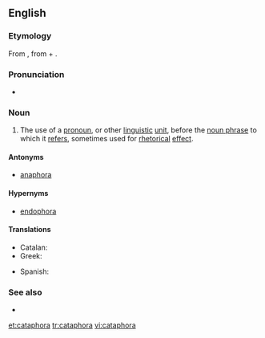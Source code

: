 ==English==
{{examples-right|examples=- He's going to get into a fight, John is.<br>- If you want to, you can do the dishes.<br>- He is the man of the hour. He needs no introduction. He is our next candidate for President. I give you Richard Nixon.}}

===Etymology===
From {{etyl|grc|en}} {{term|καταφορά||a downward motion|lang=grc}}, from {{term|κατά||downwards|lang=grc}} + {{term|φέρω||I carry|lang=grc}}.

===Pronunciation===
* {{IPA|/kætəˈfɔɹə/|/kəˈtæfɜɹə/|lang=en}}

===Noun===
{{en-noun}}

# {{context|linguistics|rhetoric|lang=en}} The use of a [[pronoun]], or other [[linguistic]] [[unit]], before the [[noun phrase]] to which it [[refers]], sometimes used for [[rhetorical]] [[effect]].

====Antonyms====
* [[anaphora]]

====Hypernyms====
* [[endophora]]

====Translations====
{{trans-top|referring to a noun that appears later}}
* Catalan: {{t|ca|catàfora|f}}
* Greek: {{t+|el|καταφορά|f|sc=Grek}}
{{trans-mid}}
* Spanish: {{t+|es|catáfora|f}}
{{trans-bottom}}

===See also===
* {{projectlink|wikipedia}}

[[et:cataphora]]
[[tr:cataphora]]
[[vi:cataphora]]